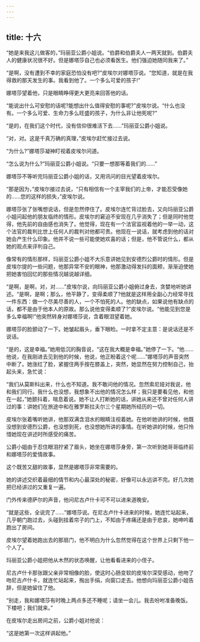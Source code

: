 ```yaml
---
---
---
```

title: 十六
---




“她是来我这儿做客的，”玛丽亚公爵小姐说。“伯爵和伯爵夫人一两天就到。伯爵夫人的健康状况很不好。但是娜塔莎自己也必须看医生。他们强迫她随同我来了。”

“是啊，没有遭到不幸的家庭恐怕没有吧?”皮埃尔对娜塔莎说。“您知道，就是在我得救的那天发生的事。我看到他了。一个多么可爱的孩子!”

娜塔莎望着他，只是眼睛睁得更大更亮来回答他的话。

“能说出什么可安慰的话呢?能想出什么值得安慰的事呢?”皮埃尔说。“什么也没有。一个多么可爱、生命力多么旺盛的孩子，为什么非让他死呢?”

“是的，在我们这个时代，没有信仰很难活下去……”玛丽亚公爵小姐说。

“对，对。这是千真万确的真理，”皮埃尔赶忙接过去说。

“为什么?”娜塔莎凝神盯视着皮埃尔问道。

“怎么说为什么?”玛丽亚公爵小姐说。“只要一想那等着我们的……”

娜塔莎不等听完玛丽亚公爵小姐的话，又用讯问的目光望着皮埃尔。

“那是因为，”皮埃尔接过去说，“只有相信有一个主宰我们的上帝，才能忍受像她的……您的这样的损失，”皮埃尔说。

娜塔莎张了张嘴想说话，但是忽然停住了。皮埃尔连忙背过脸去，又向玛丽亚公爵小姐问起他的朋友临终的情形。皮埃尔的窘迫不安现在几乎消失了；但是同时他觉得，他先前的自由感也消失了。他觉得，现在有一个法官监视着他的一举一动，这个法官的裁判比世上任何人的裁判对他都可贵。他现在一说话，就考虑到他的话对她会产生什么印象。他并不说一些可能使她欢喜的话；但是，他不管说什么，都从她的观点来评判自己。

像常有的情形那样，玛丽亚公爵小姐不大乐意讲她见到安德烈公爵时的情形。但是皮埃尔提的一些问题，他那异常不安的眼神，他那激动得发抖的面颊，渐渐迫使她把她害怕回忆的那些情况越说越详细。

“是啊，是啊，对，对……”皮埃尔说，向玛丽亚公爵小姐俯过身去，贪婪地听她讲述。“是啊，是啊；那么，他平静了，变得柔顺了?他就是这样用全副心力经常寻找一件东西：做一个尽美尽善的人，一个不怕死的人。他的缺点，如果说他有缺点的话，都不是由于他本人的原故。那么说他变得柔顺了?”皮埃尔说。“他能见到您是多么幸福啊!”他突然转身对娜塔莎说，含着眼泪望着她。

娜塔莎的脸颤动了一下。她皱起眉头，垂下眼睑。一时拿不定主意：是说话还是不说话。

“是的，这是幸福。”她用低沉的胸音说，“这在我大概是幸福。”她停了一下。“他……他说，在我刚进去见到他的时候，他说，他正盼着这个呢……”娜塔莎的声音突然中断了。她涨红了脸，紧握住两手按在膝盖上，突然，她显然在努力控制自己，抬起头来，急忙说：

“我们从莫斯科出来，什么也不知道。我不敢问他的情况。忽然索尼娅对我说，他和我们同行。我什么也没想，我想象不出他的情况怎么样；我只是要看见他，和他在一起，”她颤抖着，喘息着说。她不让人打断她的话，讲她从来还不曾对任何人讲过的事：讲她们在旅途中和在雅罗斯拉夫尔三个星期她所经历的一切。

皮埃尔张着嘴听她讲，他那双满含泪水的眼睛注视着她。在他听她讲的时候，他既没想到安德烈公爵，也没想到死，也没想她所讲的事情。在听她讲的时候，他只怜惜她现在讲述时所感受的痛苦。

公爵小姐由于忍住眼泪拧紧了眉头，她坐在娜塔莎身旁，第一次听到她哥哥临终前和娜塔莎的爱情故事。

这个既苦又甜的故事，显然是娜塔莎非常需要的。

她的讲述交织着最细的情节和内心最深处的秘密，好像可以永远讲不完。好几次她把已经讲过的又重复一遍。

门外传来德萨尔的声音，他问尼古卢什卡可不可以进来道晚安。

“就是这些，全说完了……”娜塔莎说。在尼古卢什卡进来的时候，她连忙站起来，几乎朝门跑过去，头碰到挂着帘子的门上，不知由于疼痛还是由于悲哀，她呻吟着跑出了房间。

皮埃尔望着她跑出去的那扇门，他不明白为什么忽然觉得在这个世界上只剩下他一个人了。

玛丽亚公爵小姐把他从木然的状态唤醒，让他看看进来的小侄子。

尼古卢什卡那张跟父亲非常相像的脸，使这时心肠变软的皮埃尔深受感动，他吻了吻尼古卢什卡，就连忙站起来，掏出手绢，向窗口走去。他想向玛丽亚公爵小姐告辞，但是她留住了他。

“别走，我和娜塔莎有时晚上两点多还不睡呢；请坐一会儿。我去吩咐准备晚饭。下楼吧；我们就来。”

在皮埃尔走出房间之前，公爵小姐对他说：

“这是她第一次这样讲起他。”